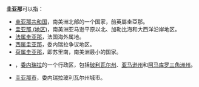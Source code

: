 '''圭亚那'''可以指：
*[[圭亚那|圭亚那共和国]]，南美洲北部的一个国家，前英屬圭亞那。
* [[圭亚那_(地区)|圭亚那 (地区)]]，南美洲亚马逊平原以北、加勒比海和大西洋沿岸地区。
*[[法屬圭亞那|法属圭亚那]]，法国海外属地。
* [[西属圭亚那|西属圭亚那]]，委内瑞拉争议地区。
*[[蘇利南|荷属圭亚那]]，即苏里南，南美洲最小的国家。
* {{le|圭亚那区|Guayana Region, Venezuela}}，[[委内瑞拉|委内瑞拉]]的一个行政区，包括[[玻利瓦尔州|玻利瓦尔州]]、[[亚马逊州|亚马逊州]]和[[阿马库罗三角洲州|阿马库罗三角洲州]]。
*[[圭亞那城|圭亚那市]]，委内瑞拉玻利瓦尔州城市。
{{disambig}}